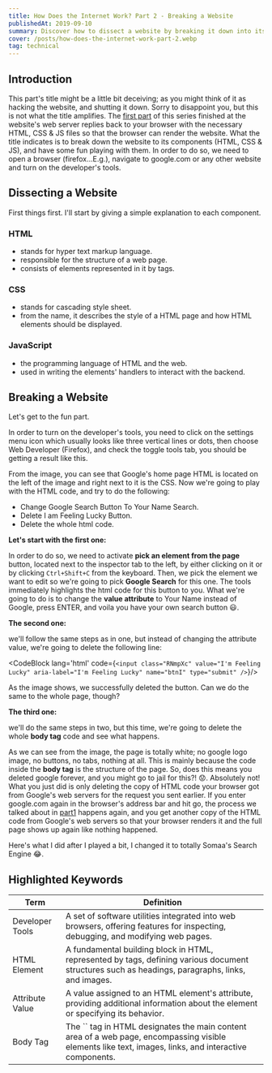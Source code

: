 ```yaml
---
title: How Does the Internet Work? Part 2 - Breaking a Website
publishedAt: 2019-09-10
summary: Discover how to dissect a website by breaking it down into its core components
cover: /posts/how-does-the-internet-work-part-2.webp
tag: technical
---
```


## Introduction

This part's title might be a little bit deceiving; as you might think of it as
hacking the website, and shutting it down. Sorry to disappoint you, but this
is not what the title amplifies. The [first
part](/blog/how-does-the-internet-work-part-1) of
this series finished at the website's web server replies back to your browser
with the necessary HTML, CSS & JS files so that the browser can render the
website. What the title indicates is to break down the website to its
components (HTML, CSS & JS), and have some fun playing with them. In order to
do so, we need to open a browser (firefox...E.g.), navigate to google.com or
any other website and turn on the developer's tools.

## Dissecting a Website

First things first. I'll start by giving a simple explanation to each
component.

### HTML

* stands for hyper text markup language.
* responsible for the structure of a web page.
* consists of elements represented in it by tags.

### CSS

* stands for cascading style sheet.
* from the name, it describes the style of a HTML page and
  how HTML elements should be displayed.

### JavaScript

* the programming language of HTML and the web.
* used in writing the elements' handlers to interact with the backend.

## Breaking a Website

Let's get to the fun part.

In order to turn on the developer's tools, you need to click on the
settings menu icon which usually looks like three vertical lines or dots,
then choose Web Developer (Firefox), and check the toggle tools tab, you
should be getting a result like this.

<NextImage
  priority
  width={600}
  height={400}
  alt="developer tools screenshot"
  src="/posts/how-does-the-internet-work-part2-img1.webp"
/>

From the image, you can see that Google's home page HTML is located on the
left of the image and right next to it is the CSS. Now we're going to play
with the HTML code, and try to do the following:

- Change Google Search Button To Your Name Search.
- Delete I am Feeling Lucky Button.
- Delete the whole html code.

**Let's start with the first one:**

In order to do so, we need to activate **pick an element from the page** button, located next to the
inspector tab to the left, by either clicking on it or by clicking `Ctrl+Shift+C`
from the keyboard. Then, we pick the element we want to edit so we're going to pick **Google Search**
for this one. The tools immediately highlights the html code for this button to you. What we're
going to do is to change the **value attribute** to Your Name instead of Google, press ENTER, and
voila you have your own search button 😃.

<NextImage
  priority
  width={600}
  height={400}
  alt="developer tools screenshot 2"
  src="/posts/how-does-the-internet-work-part2-img2.webp"
/>

**The second one:**

we'll follow the same steps as in one, but instead of changing the attribute value, we're going
to delete the following line:

<CodeBlock lang='html' code={`<input
    class="RNmpXc"
    value="I'm Feeling Lucky"
    aria-label="I'm Feeling Lucky"
    name="btnI"
    type="submit"
/>`}/>

<NextImage
  priority
  width={600}
  height={400}
  alt="developer tools attribute value"
  src="/posts/how-does-the-internet-work-part2-img3.webp"
/>

As the image shows, we successfully deleted the button. Can we do the same to the whole page, though?

**The third one:**

we'll do the same steps in two, but this time, we're going to delete the whole **body tag** code and see what happens.

<NextImage
  priority
  width={600}
  height={400}
  alt="developer tools delete button"
  src="/posts/how-does-the-internet-work-part2-img4.webp"
/>

As we can see from the image, the page is totally white; no google logo image,
no buttons, no tabs, nothing at all. This is mainly because the code inside
the **body tag** is the structure of the page. So, does this means you deleted
google forever, and you might go to jail for this?! 😟. Absolutely not! What
you just did is only deleting the copy of HTML code your browser got from
Google's web servers for the request you sent earlier. If you enter google.com
again in the browser's address bar and hit go, the process we talked about in
[part1](/posts/how-does-the-internet-work-part-1)
happens again, and you get another copy of the HTML code from Google's web
servers so that your browser renders it and the full page shows up again like
nothing happened.

<NextImage
  priority
  width={600}
  height={400}
  alt="developer tools no button"
  src="/posts/how-does-the-internet-work-part2-img5.webp"
/>

Here's what I did after I played a bit, I changed it to totally Somaa's Search
Engine 😂.

<NextImage
  priority
  width={600}
  height={400}
  alt="somaa search engine"
  src="/posts/how-does-the-internet-work-part2-img6.webp"
/>

## Highlighted Keywords

<table>
  <thead>
    <tr>
      <th>Term</th>
      <th>Definition</th>
    </tr>
  </thead>
  <tbody>
    <tr>
      <td>Developer Tools</td>
      <td>
        A set of software utilities integrated into web browsers, offering
        features for inspecting, debugging, and modifying web pages.
      </td>
    </tr>
    <tr>
      <td>HTML Element</td>
      <td>
        A fundamental building block in HTML, represented by tags, defining
        various document structures such as headings, paragraphs, links, and
        images.
      </td>
    </tr>
    <tr>
      <td>Attribute Value</td>
      <td>
        A value assigned to an HTML element's attribute, providing additional
        information about the element or specifying its behavior.
      </td>
    </tr>
    <tr>
      <td>Body Tag</td>
      <td>
        The `<body>` tag in HTML designates the main content area of a web
        page, encompassing visible elements like text, images, links, and
        interactive components.
      </td>
    </tr>
  </tbody>
</table>
